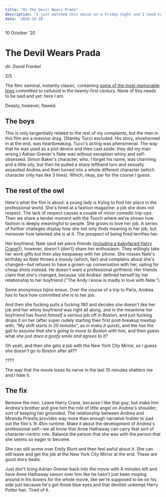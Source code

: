 ```yaml
---
title: "On The Devil Wears Prada"
description: "I just watched this movie on a Friday night and I need to say something about it."
date: '2020-10-10'
---
```



<Date>
  10 October '20
</Date>

# The Devil Wears Prada

_dir. David Frankel_

2/5

The film: seminal, instantly classic, containing [some of the most memorable lines](https://www.youtube.com/watch?v=Yj8mHwvFxMc) committed to celluloid in the twenty-first century. None of this needs to be said and yet: here I am.

Deeply, however, flawed.

## The boys
This is only tangentially related to the rest of my complaints, but the men in this film are a _massive_ drag. (Stanley Tucci excluded. His story, shoehorned in at the end, was heartbreaking. Tucci's acting was phenomenal. The way that he was used as a plot device and then cast aside: they did my man wrong.) Adrian Grenier's Nate was without exception whiny and self-obsessed. Simon Baker's character, who, I forget his name, was charming and a little oily, but then he pulled a sharp lefthand turn and sexually assaulted Andrea and then turned into a whole different character (which character only has like 3 lines). Which, okay, par for the course I guess.

## The rest of the owl
Here's what the film is about: a young lady is trying to find her place in the professional world. She's hired at a fashion magazine: a job she does not respect. The lack of respect causes a couple of minor comedic trip-ups. Then we share a tender moment with the Tooch where we're shown how fashion is deeply meaningful to people. She grows to love her job. A series of further challeges display how she not only finds meaning in her job, but moreover how talented she is at it. The prospect of being fired terrifies her.

Her boyfriend, Nate (and set piece friends ([including a babyfaced Harry Crane!](https://youtu.be/BPgA_Lh1Avw?t=14))), however, doesn't (don't) share her enthusiasm. They willingly take her work gifts but then play keepaway with her phone. She misses Nate's birthday so Nate throws a moody (which, fair) and complains about she's changed—but refuses to have a grown-up conversation with her, opting for cheap shots instead. He doesn't want a professional girlfriend. Her friends claim that she's changed, because 'old Andrea' defined herself by her relationship to her boyfriend ("The Andy I know is madly in love with Nate.")

Some anonymous hijinx ensue. Over the course of a trip to Paris, Andrea has to face how committed she is to her job.

And then she fucking pulls a fucking 180 and decides she doesn't like her job and her whiny boyfriend was right all along, and in the meantime her boyfriend has found _himself_ a serious job off in Boston, and just fucking drops it on her (after super rudely starting their first post-breakup meetup with, "My shift starts in 20 minutes", as in _make it quick_), and the has the gall to _assume that she's going to move to Boston with him_, and then guess what _she just does a goofy smile and agrees to it?_

Oh yeah, and then she gets a job with the New York City Mirror, so I guess she doesn't go to Boston after all??

????

The way that the movie loses its nerve in the last 10 minutes shatters me and I hate it.

## The fix
Remove the men. Leave Harry Crane, because I like that guy; but make him Andrea's brother and give him the role of little angel on Andrea's shoulder, sort of keeping her grounded. The relationship between Andrea and Miranda Priestly provides way more than enough narrative fodder to pad out the film's 1h 45m runtime. Make it about the development of Andrea's professional self&mdash;we all know that Anne Hathaway can carry that sort of character-centric role. Balance the person that she was with the person that she seems so eager to become.

She can still screw over Emily Blunt and then feel awful about it. She can still leave and get the job at the New York City Mirror at the end. These are good story beats.

Just don't bring Adrian Grenier back into the movie with 4 minutes left and have Anne Hathaway swoon over him like he hasn't just been moping around in his boxers for the whole movie, like we're supposed to be on his side just because he's got those blue eyes and that devilish unkempt Harry Potter hair. Tired of it.